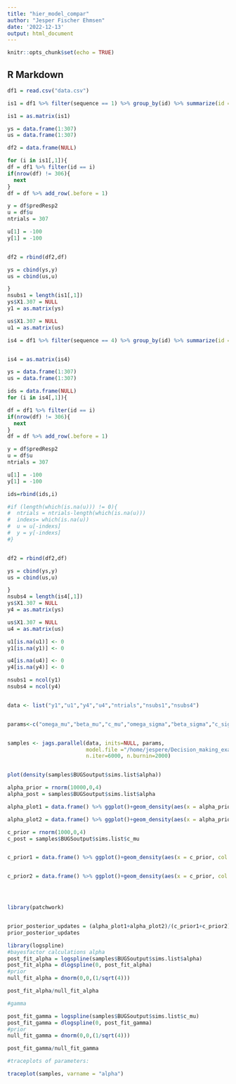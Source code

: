 ```yaml
---
title: "hier_model_compar"
author: "Jesper Fischer Ehmsen"
date: '2022-12-13'
output: html_document
---
```


```r
knitr::opts_chunk$set(echo = TRUE)
```

## R Markdown


```r

df1 = read.csv("data.csv")

```




```r

is1 = df1 %>% filter(sequence == 1) %>% group_by(id) %>% summarize(id = mean(as.numeric(as.character(id))))

is1 = as.matrix(is1)

ys = data.frame(1:307)
us = data.frame(1:307)

df2 = data.frame(NULL)

for (i in is1[,1]){
df = df1 %>% filter(id == i)
if(nrow(df) != 306){
  next
}
df = df %>% add_row(.before = 1)

y = df$predResp2
u = df$u
ntrials = 307

u[1] = -100
y[1] = -100


df2 = rbind(df2,df)

ys = cbind(ys,y)
us = cbind(us,u)

}
nsubs1 = length(is1[,1])
ys$X1.307 = NULL
y1 = as.matrix(ys)

us$X1.307 = NULL
u1 = as.matrix(us)
```


```r
is4 = df1 %>% filter(sequence == 4) %>% group_by(id) %>% summarize(id = mean(as.numeric(as.character(id))))


is4 = as.matrix(is4)

ys = data.frame(1:307)
us = data.frame(1:307)

ids = data.frame(NULL)
for (i in is4[,1]){

df = df1 %>% filter(id == i)
if(nrow(df) != 306){
  next
}
df = df %>% add_row(.before = 1)

y = df$predResp2
u = df$u
ntrials = 307

u[1] = -100
y[1] = -100

ids=rbind(ids,i)

#if (length(which(is.na(u))) != 0){
#  ntrials = ntrials-length(which(is.na(u)))
#  indexs= which(is.na(u))
#  u = u[-indexs]
#  y = y[-indexs]
#}


df2 = rbind(df2,df)

ys = cbind(ys,y)
us = cbind(us,u)

}
nsubs4 = length(is4[,1])
ys$X1.307 = NULL
y4 = as.matrix(ys)

us$X1.307 = NULL
u4 = as.matrix(us)
```


```r

u1[is.na(u1)] <- 0
y1[is.na(y1)] <- 0

u4[is.na(u4)] <- 0
y4[is.na(y4)] <- 0

nsubs1 = ncol(y1)
nsubs4 = ncol(y4)


data <- list("y1","u1","y4","u4","ntrials","nsubs1","nsubs4")


params<-c("omega_mu","beta_mu","c_mu","omega_sigma","beta_sigma","c_sigma","c1","omega1","beta1","omega4","beta4","c4", "alpha")


samples <- jags.parallel(data, inits=NULL, params,
                         model.file ="/home/jespere/Decision_making_exam/jags_hgf_cmc_hier_compar_prior.txt", n.chains=3, 
                         n.iter=6000, n.burnin=2000)


plot(density(samples$BUGSoutput$sims.list$alpha))

alpha_prior = rnorm(10000,0,4)
alpha_post = samples$BUGSoutput$sims.list$alpha

alpha_plot1 = data.frame() %>% ggplot()+geom_density(aes(x = alpha_prior, col = "red",fill = "red", alpha = 0.3), show.legend = FALSE)+geom_density(aes(x = alpha_post[,1], col = "blue",fill = "blue", alpha = 0.3), show.legend = FALSE)+theme_classic()+geom_vline(xintercept = 0)+xlab(expression(alpha))+coord_cartesian(xlim = c(-10,10), ylim = c(0,20))+theme(text=element_text(size=18))

alpha_plot2 = data.frame() %>% ggplot()+geom_density(aes(x = alpha_prior, col = "red",fill = "red", alpha = 0.3), show.legend = FALSE)+geom_density(aes(x = alpha_post[,1], col = "blue",fill = "blue", alpha = 0.3), show.legend = FALSE)+theme_classic()+geom_vline(xintercept = 0)+xlab(expression(alpha))+coord_cartesian(xlim = c(-2,2), ylim = c(0,20))+theme(text=element_text(size=18))

c_prior = rnorm(1000,0,4)
c_post = samples$BUGSoutput$sims.list$c_mu


c_prior1 = data.frame() %>% ggplot()+geom_density(aes(x = c_prior, col = "red",fill = "red", alpha = 0.3), show.legend = FALSE)+geom_density(aes(x = c_post[,1], col = "blue",fill = "blue", alpha = 0.3), show.legend = FALSE)+theme_classic()+geom_vline(xintercept = 0)+xlab(expression(gamma))+coord_cartesian(xlim = c(-10,10), ylim = c(0,20))+theme(text=element_text(size=18))


c_prior2 = data.frame() %>% ggplot()+geom_density(aes(x = c_prior, col = "red",fill = "red", alpha = 0.3), show.legend = FALSE)+geom_density(aes(x = c_post[,1], col = "blue",fill = "blue", alpha = 0.3), show.legend = FALSE)+theme_classic()+geom_vline(xintercept = 0)+xlab(expression(gamma))+coord_cartesian(xlim = c(-2,2), ylim = c(0,20))+theme(text=element_text(size=18))




library(patchwork)


prior_posterior_updates = (alpha_plot1+alpha_plot2)/(c_prior1+c_prior2)
prior_posterior_updates

```


```r
library(logspline)
#bayesfactor calculations alpha
post_fit_alpha = logspline(samples$BUGSoutput$sims.list$alpha)
post_fit_alpha = dlogspline(0, post_fit_alpha)
#prior
null_fit_alpha = dnorm(0,0,(1/sqrt(4)))

post_fit_alpha/null_fit_alpha

#gamma

post_fit_gamma = logspline(samples$BUGSoutput$sims.list$c_mu)
post_fit_gamma = dlogspline(0, post_fit_gamma)
#prior
null_fit_gamma = dnorm(0,0,(1/sqrt(4)))

post_fit_gamma/null_fit_gamma


```


```r
#traceplots of parameters:

traceplot(samples, varname = "alpha")


```

